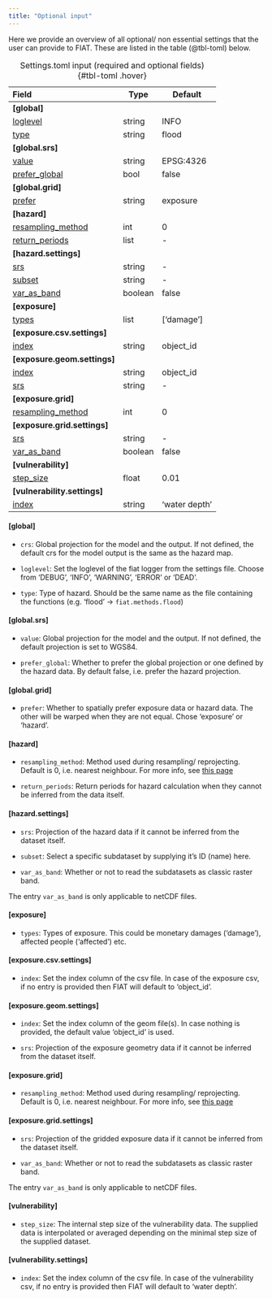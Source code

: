 ```yaml
---
title: "Optional input"
---
```


Here we provide an overview of all optional/ non essential settings that the user can provide to FIAT. These are listed in the table (@tbl-toml) below.

| Field                                  | Type    | Default       |
|:---------------------------------------|---------|---------------|
| **[global]**                           |         |               |
| [loglevel](#global)                    | string  | INFO          |
| [type](#global)                        | string  | flood         |
| **[global.srs]**                       |         |               |
| [value](#global.srs)                   | string  | EPSG:4326     |
| [prefer_global](#global.srs)           | bool    | false         |
| **[global.grid]**                      |         |               |
| [prefer](#global.grid)                 | string  | exposure      |
| **[hazard]**                           |         |               |
| [resampling_method](#hazard)           | int     | 0             |
| [return_periods](#hazard)              | list    | -             |
| **[hazard.settings]**                  |         |               |
| [srs](#hazard)                         | string  | -             |
| [subset](#hazard.settings)             | string  | -             |
| [var_as_band](#hazard.settings)        | boolean | false         |
| **[exposure]**                         |         |               |
| [types](#exposure)                     | list    | ['damage']    |
| **[exposure.csv.settings]**            |         |               |
| [index](#exposure.csv.settings)        | string  | object_id     |
| **[exposure.geom.settings]**           |         |               |
| [index](#exposure.geom.settings)       | string  | object_id     |
| [srs](#exposure.geom.settings)         | string  | -             |
| **[exposure.grid]**                    |         |               |
| [resampling_method](#exposure.grid)    | int     | 0             |
| **[exposure.grid.settings]**           |         |               |
| [srs](#exposure.grid.settings)         | string  | -             |
| [var_as_band](#exposure.grid.settings) | boolean | false         |
| **[vulnerability]**                    |         |               |
| [step_size](#vulnerability)            | float   | 0.01          |
| **[vulnerability.settings]**           |         |               |
| [index](#vulnerability.settings)       | string  | 'water depth' |
: Settings.toml input (required and optional fields) {#tbl-toml .hover}

#### [global]

- `crs`: Global projection for the model and the output. If not defined, the default crs for the model output is the same as the hazard map.

- `loglevel`: Set the loglevel of the fiat logger from the settings file. Choose from 'DEBUG', 'INFO', 'WARNING', 'ERROR' or 'DEAD'.

- `type`: Type of hazard. Should be the same name as the file containing the functions (e.g. 'flood' -> `fiat.methods.flood`)

#### [global.srs]

- `value`: Global projection for the model and the output. If not defined, the default projection is set to WGS84.

- `prefer_global`: Whether to prefer the global projection or one defined by the hazard data. By default false, i.e. prefer the hazard projection.

#### [global.grid]

- `prefer`: Whether to spatially prefer exposure data or hazard data. The other will be warped when they are not equal. Chose 'exposure' or 'hazard'.

#### [hazard]

- `resampling_method`: Method used during resampling/ reprojecting. Default is 0, i.e. nearest neighbour. For more info, see [this page](https://gdal.org/api/gdalwarp_cpp.html#_CPPv415GDALResampleAlg)

- `return_periods`: Return periods for hazard calculation when they cannot be inferred from the data itself.

####  [hazard.settings]

- `srs`: Projection of the hazard data if it cannot be inferred from the dataset itself.

- `subset`: Select a specific subdataset by supplying it's ID (name) here.

- `var_as_band`:	Whether or not to read the subdatasets as classic raster band.

::: {.callout-note}
The entry `var_as_band` is only applicable to netCDF files.
:::

#### [exposure]

- `types`: Types of exposure. This could be monetary damages ('damage'), affected people ('affected') etc.

#### [exposure.csv.settings]

- `index`: Set the index column of the csv file. In case of the exposure csv, if no entry is provided then FIAT will default to 'object_id'.

#### [exposure.geom.settings]

- `index`: Set the index column of the geom file(s). In case nothing is provided, the default value 'object_id' is used.

- `srs`: Projection of the exposure geometry data if it cannot be inferred from the dataset itself.

#### [exposure.grid]

- `resampling_method`: Method used during resampling/ reprojecting. Default is 0, i.e. nearest neighbour. For more info, see [this page](https://gdal.org/api/gdalwarp_cpp.html#_CPPv415GDALResampleAlg)

#### [exposure.grid.settings]

- `srs`: Projection of the gridded exposure data if it cannot be inferred from the dataset itself.

- `var_as_band`:	Whether or not to read the subdatasets as classic raster band.

::: {.callout-note}
The entry `var_as_band` is only applicable to netCDF files.
:::

#### [vulnerability]

- `step_size`: The internal step size of the vulnerability data. The supplied data is interpolated or averaged depending on the minimal step size of the supplied dataset.

#### [vulnerability.settings]

- `index`: Set the index column of the csv file. In case of the vulnerability csv, if no entry is provided then FIAT will default to 'water depth'.

